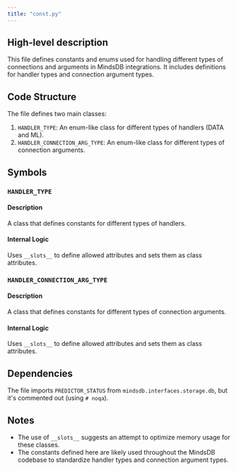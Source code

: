 ```yaml
---
title: "const.py"
---
```


## High-level description
This file defines constants and enums used for handling different types of connections and arguments in MindsDB integrations. It includes definitions for handler types and connection argument types.

## Code Structure
The file defines two main classes:
1. `HANDLER_TYPE`: An enum-like class for different types of handlers (DATA and ML).
2. `HANDLER_CONNECTION_ARG_TYPE`: An enum-like class for different types of connection arguments.

## Symbols

### `HANDLER_TYPE`
#### Description
A class that defines constants for different types of handlers.

#### Internal Logic
Uses `__slots__` to define allowed attributes and sets them as class attributes.

### `HANDLER_CONNECTION_ARG_TYPE`
#### Description
A class that defines constants for different types of connection arguments.

#### Internal Logic
Uses `__slots__` to define allowed attributes and sets them as class attributes.

## Dependencies
The file imports `PREDICTOR_STATUS` from `mindsdb.interfaces.storage.db`, but it's commented out (using `# noqa`).

## Notes
- The use of `__slots__` suggests an attempt to optimize memory usage for these classes.
- The constants defined here are likely used throughout the MindsDB codebase to standardize handler types and connection argument types.